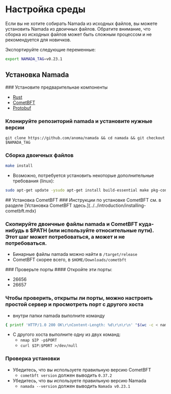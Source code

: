 
# Настройка среды
<Callout type="info">
Если вы не хотите собирать Namada из исходных файлов, вы можете установить Namada из двоичных файлов. Обратите внимание, что сборка из исходных файлов может быть сложным процессом и не рекомендуется для новичков.
</Callout>

Экспортируйте следующие переменные:

```bash copy
export NAMADA_TAG=v0.23.1
```

## Установка Namada
<Steps>
### Установите предварительнае компоненты

- [Rust](https://www.rust-lang.org/tools/install)
- [CometBFT](../../introduction/installing-cometbft.mdx)
- [Protobuf](../../introduction/install/source/pre-requisites.mdx)

### Клонируйте репозиторий namada и установите нужные версии

```shell copy
git clone https://github.com/anoma/namada && cd namada && git checkout $NAMADA_TAG
```

### Сборка двоичных файлов

```bash copy
make install
```

- Возможно, потребуется установить некоторые дополнительные требования (linux):

```bash copy
sudo apt-get update -ysudo apt-get install build-essential make pkg-config libssl-dev libclang-dev -ycurl --proto '=https' --tlsv1.2 -sSf https://sh.rustup.rs | sh
```
</Steps>
## Установка CometBFT
<Steps>
### Инструкции по установке CometBFT см. в разделе [Установка CometBFT здесь.](../../introduction/installing-cometbft.mdx)

### Скопируйте двоичные файлы namada и CometBFT куда-нибудь в $PATH (или используйте относительные пути). Этот шаг может потребоваться, а может и не потребоваться.

- Бинарные файлы namada можно найти в `/target/release`
- CometBFT скорее всего, в `$HOME/Downloads/cometbft`
</Steps>
### Проверьте порты
<Steps>
#### Откройте эти порты:

- 26656
- 26657

### Чтобы проверить, открыты ли порты, можно настроить простой сервер и просмотреть порт с другого хоста

- внутри папки namada выполните команду

```bash
{ printf 'HTTP/1.0 200 OK\r\nContent-Length: %d\r\n\r\n' "$(wc -c < namada)"; cat namada; } | nc -l $PORT
```

- С другого хоста выполните одну из двух команд:
  - `nmap $IP -p$PORT`
  - `curl $IP:$PORT >/dev/null`

### Проверка установки

- Убедитесь, что вы используете правильную версию CometBFT
  - `cometbft version` должен выводить `0.37.2`
- Убедитесь, что вы используете правильную версию Namada
  - `namada --version` должен выводить `Namada v0.23.1`

</Steps>